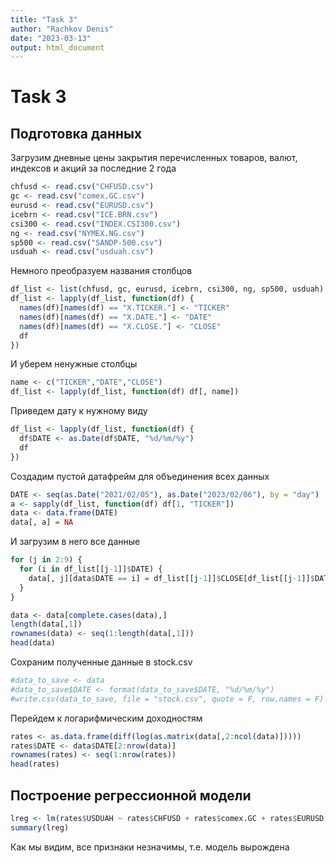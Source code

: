 ---
title: "Task 3"
author: "Rachkov Denis"
date: "2023-03-13"
output: html_document
---

# Task 3

## Подготовка данных

Загрузим дневные цены закрытия перечисленных товаров, валют, индексов и акций за последние 2 года
```{r}
chfusd <- read.csv("CHFUSD.csv")
gc <- read.csv("comex.GC.csv")
eurusd <- read.csv("EURUSD.csv")
icebrn <- read.csv("ICE.BRN.csv")
csi300 <- read.csv("INDEX.CSI300.csv")
ng <- read.csv("NYMEX.NG.csv")
sp500 <- read.csv("SANDP-500.csv")
usduah <- read.csv("usduah.csv")
```
 
Немного преобразуем названия столбцов

```{r}
df_list <- list(chfusd, gc, eurusd, icebrn, csi300, ng, sp500, usduah)
df_list <- lapply(df_list, function(df) {
  names(df)[names(df) == "X.TICKER."] <- "TICKER"
  names(df)[names(df) == "X.DATE."] <- "DATE"
  names(df)[names(df) == "X.CLOSE."] <- "CLOSE"
  df
})

```

И уберем ненужные столбцы
```{r}
name <- c("TICKER","DATE","CLOSE")
df_list <- lapply(df_list, function(df) df[, name])
```
Приведем дату к нужному виду

```{r}
df_list <- lapply(df_list, function(df) {
  df$DATE <- as.Date(df$DATE, "%d/%m/%y")
  df
})
```


Создадим пустой датафрейм для объединения всех данных
```{r}

DATE <- seq(as.Date("2021/02/05"), as.Date("2023/02/06"), by = "day")
a <- sapply(df_list, function(df) df[1, "TICKER"])
data <- data.frame(DATE)
data[, a] = NA
```

И загрузим в него все данные
```{r}

for (j in 2:9) {
  for (i in df_list[[j-1]]$DATE) {
    data[, j][data$DATE == i] = df_list[[j-1]]$CLOSE[df_list[[j-1]]$DATE == i]
  }
}

data <- data[complete.cases(data),]
length(data[,1])
rownames(data) <- seq(1:length(data[,1]))
head(data)

```
Сохраним полученные данные в stock.csv
```{r}
#data_to_save <- data
#data_to_save$DATE <- format(data_to_save$DATE, "%d/%m/%y")
#write.csv(data_to_save, file = "stock.csv", quote = F, row.names = F)
```


Перейдем к логарифмическим доходностям

```{r}

rates <- as.data.frame(diff(log(as.matrix(data[,2:ncol(data)]))))
rates$DATE <- data$DATE[2:nrow(data)]
rownames(rates) <- seq(1:nrow(rates))
head(rates)
```


## Построение регрессионной модели

```{r}
lreg <- lm(rates$USDUAH ~ rates$CHFUSD + rates$comex.GC + rates$EURUSD + rates$ICE.BRN + rates$INDEX.CSI300 + rates$`SANDP-500` + rates$NYMEX.NG, data = rates)
summary(lreg)

```
Как мы видим, все признаки незначимы, т.е. модель вырождена





